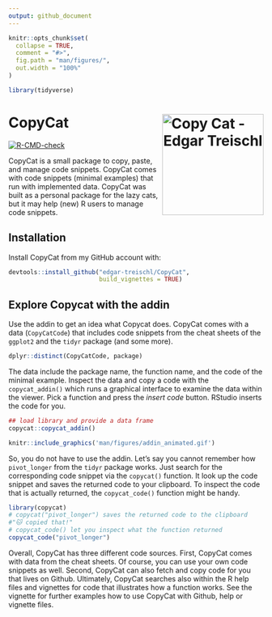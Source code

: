 ```yaml
---
output: github_document
---
```


<!-- README.md is generated from README.Rmd. Please edit that file -->

```r
knitr::opts_chunk$set(
  collapse = TRUE,
  comment = "#>",
  fig.path = "man/figures/",
  out.width = "100%"
)

library(tidyverse)

```

# CopyCat <img src="man/figures/logo.png" align="right" width="200" alt="Copy Cat - Edgar Treischl"/>

<!-- badges: start -->

[![R-CMD-check](https://github.com/edgar-treischl/CopyCat/workflows/R-CMD-check/badge.svg)](https://github.com/edgar-treischl/CopyCat/actions)
<!-- badges: end -->

CopyCat is a small package to copy, paste, and manage code snippets. CopyCat comes with code snippets (minimal examples) that run with implemented data. CopyCat was built as a personal package for the lazy cats, but it may help (new) R users to manage code snippets. 

## Installation

Install CopyCat from my GitHub account with:

```r
devtools::install_github("edgar-treischl/CopyCat",
                         build_vignettes = TRUE)
```

## Explore Copycat with the addin
Use the addin to get an idea what Copycat does. CopyCat comes with a data (`CopyCatCode`) that includes code snippets from the cheat sheets of the `ggplot2` and the `tidyr` package (and some more). 

```r
dplyr::distinct(CopyCatCode, package)
```


The data include the package name, the function name, and the code of the minimal example. Inspect the data and copy a code with the `copycat_addin()` which runs a graphical interface to examine the data within the viewer. Pick a function and press the *insert code* button. RStudio inserts the code for you.

```r
## load library and provide a data frame 
copycat::copycat_addin()
```

```r
knitr::include_graphics('man/figures/addin_animated.gif')
```



So, you do not have to use the addin. Let's say you cannot remember how `pivot_longer` from the `tidyr` package works. Just search for the corresponding code snippet via the `copycat()` function. It look up the code snippet and saves the returned code to your clipboard. To inspect the code that is actually returned, the `copycat_code()` function might be handy.

```r
library(copycat)
# copycat("pivot_longer") saves the returned code to the clipboard
#"🐱 copied that!"
# copycat_code() let you inspect what the function returned 
copycat_code("pivot_longer")

```

Overall, CopyCat has three different code sources. First, CopyCat comes with data from the cheat sheets. Of course, you can use your own code snippets as well. Second, CopyCat can also fetch and copy code for you that lives on Github. Ultimately, CopyCat searches also within the R help files and vignettes for code that illustrates how a function works. See the vignette for further examples how to use CopyCat with Github, help or vignette files.

